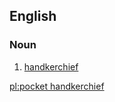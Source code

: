 {{also|pocket-handkerchief}}
==English==

===Noun===
{{en-noun|head=[[pocket]] [[handkerchief]]|pocket handkerchieves}}

# [[handkerchief]]

[[pl:pocket handkerchief]]